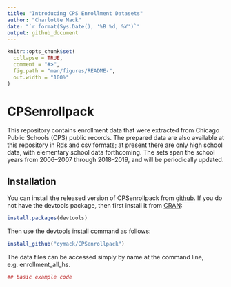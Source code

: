 ```yaml
---
title: "Introducing CPS Enrollment Datasets"
author: "Charlotte Mack"
date: "`r format(Sys.Date(), '%B %d, %Y')`"
output: github_document
---
```


<!-- README.md is generated from README.Rmd. Please edit that file -->

```r
knitr::opts_chunk$set(
  collapse = TRUE,
  comment = "#>",
  fig.path = "man/figures/README-",
  out.width = "100%"
)
```
# CPSenrollpack

This repository contains enrollment data that were extracted from Chicago Public Schools (CPS) public records. The prepared data are also available at this repository in Rds and csv formats; at present there are only high school data, with elementary school data forthcoming. The sets span the school years from 2006--2007 through 2018--2019, and will be periodically updated.

## Installation

You can install the released version of CPSenrollpack from [github](https://github.com/cymack/CPSenrollpack). If you do not have the devtools package, then first install it from [CRAN](https://cran.r-project.org/):
``` r
install.packages(devtools)
```

Then use the devtools install command as follows:

``` r
install_github("cymack/CPSenrollpack")
```

The data files can be accessed simply by name at the command line, e.g. enrollment_all_hs.

```r
## basic example code
```
